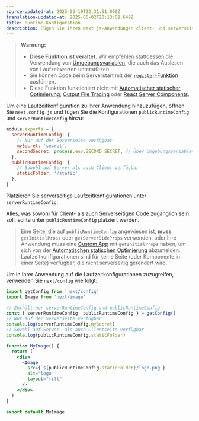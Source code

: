 ```yaml
---
source-updated-at: 2025-05-19T22:31:51.000Z
translation-updated-at: 2025-06-02T20:13:09.649Z
title: Runtime-Konfiguration
description: Fügen Sie Ihren Next.js-Anwendungen client- und serverseitige Laufzeitkonfigurationen hinzu.
---
```


> **Warnung:**
>
> - **Diese Funktion ist veraltet.** Wir empfehlen stattdessen die Verwendung von [Umgebungsvariablen](/docs/pages/guides/environment-variables), die auch das Auslesen von Laufzeitwerten unterstützen.
> - Sie können Code beim Serverstart mit der [`register`-Funktion](/docs/app/guides/instrumentation) ausführen.
> - Diese Funktion funktioniert nicht mit [Automatischer statischer Optimierung](/docs/pages/building-your-application/rendering/automatic-static-optimization), [Output File Tracing](/docs/pages/api-reference/config/next-config-js/output#automatically-copying-traced-files) oder [React Server Components](/docs/app/getting-started/server-and-client-components).

Um eine Laufzeitkonfiguration zu Ihrer Anwendung hinzuzufügen, öffnen Sie `next.config.js` und fügen Sie die Konfigurationen `publicRuntimeConfig` und `serverRuntimeConfig` hinzu:

```js filename="next.config.js"
module.exports = {
  serverRuntimeConfig: {
    // Nur auf der Serverseite verfügbar
    mySecret: 'secret',
    secondSecret: process.env.SECOND_SECRET, // Über Umgebungsvariablen übergeben
  },
  publicRuntimeConfig: {
    // Sowohl auf Server als auch Client verfügbar
    staticFolder: '/static',
  },
}
```

Platzieren Sie serverseitige Laufzeitkonfigurationen unter `serverRuntimeConfig`.

Alles, was sowohl für Client- als auch Serverseitigen Code zugänglich sein soll, sollte unter `publicRuntimeConfig` platziert werden.

> Eine Seite, die auf `publicRuntimeConfig` angewiesen ist, **muss** `getInitialProps` oder `getServerSideProps` verwenden, oder Ihre Anwendung muss eine [Custom App](/docs/pages/building-your-application/routing/custom-app) mit `getInitialProps` haben, um sich von der [Automatischen statischen Optimierung](/docs/pages/building-your-application/rendering/automatic-static-optimization) abzumelden. Laufzeitkonfigurationen sind für keine Seite (oder Komponente in einer Seite) verfügbar, die nicht serverseitig gerendert wird.

Um in Ihrer Anwendung auf die Laufzeitkonfigurationen zuzugreifen, verwenden Sie `next/config` wie folgt:

```jsx
import getConfig from 'next/config'
import Image from 'next/image'

// Enthält nur serverRuntimeConfig und publicRuntimeConfig
const { serverRuntimeConfig, publicRuntimeConfig } = getConfig()
// Nur auf der Serverseite verfügbar
console.log(serverRuntimeConfig.mySecret)
// Sowohl auf Server- als auch Clientseite verfügbar
console.log(publicRuntimeConfig.staticFolder)

function MyImage() {
  return (
    <div>
      <Image
        src={`${publicRuntimeConfig.staticFolder}/logo.png`}
        alt="logo"
        layout="fill"
      />
    </div>
  )
}

export default MyImage
```